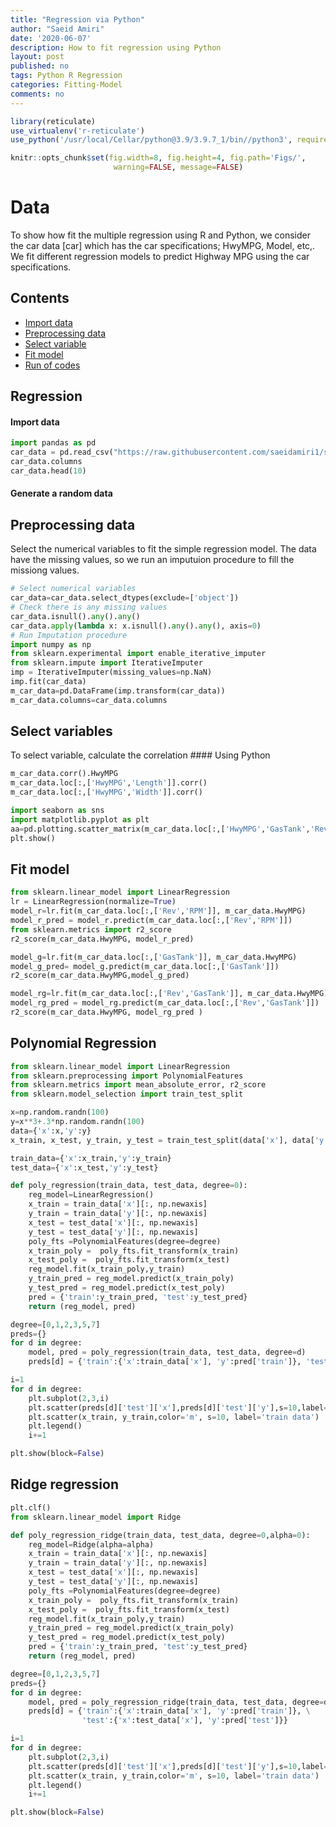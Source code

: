 ```yaml
---
title: "Regression via Python"
author: "Saeid Amiri"
date: '2020-06-07'
description: How to fit regression using Python
layout: post
published: no
tags: Python R Regression
categories: Fitting-Model
comments: no
---
```


```r
library(reticulate)
use_virtualenv('r-reticulate')
use_python('/usr/local/Cellar/python@3.9/3.9.7_1/bin//python3', required = TRUE)
```

```r
knitr::opts_chunk$set(fig.width=8, fig.height=4, fig.path='Figs/',
                       warning=FALSE, message=FALSE)
```



# Data 
To show how fit the multiple regression using R and Python, we consider the car data [car] which has the car specifications; HwyMPG, Model, etc,. We fit different regression models to predict Highway MPG using the car specifications.

## Contents
- [Import data](#import-data)
- [Preprocessing data](#preprocessing-data)
- [Select variable](#select-variables)
- [Fit model ](#fit-model)
- [Run of codes](#run-of-codes)

## Regression
#### Import data
```python
import pandas as pd
car_data = pd.read_csv("https://raw.githubusercontent.com/saeidamiri1/saeidamiri1.github.io/master/public/data/cardata.csv", delimiter=";", decimal=",")
car_data.columns
car_data.head(10)
```
#### Generate a random data
## Preprocessing data
Select the numerical variables to fit the simple regression model. The data have the missing values, so we run an imputuion procedure to fill the missiong values.
```python
# Select numerical variables
car_data=car_data.select_dtypes(exclude=['object'])
# Check there is any missing values 
car_data.isnull().any().any()
car_data.apply(lambda x: x.isnull().any().any(), axis=0)
# Run Imputation procedure
import numpy as np
from sklearn.experimental import enable_iterative_imputer
from sklearn.impute import IterativeImputer
imp = IterativeImputer(missing_values=np.NaN)
imp.fit(car_data)
m_car_data=pd.DataFrame(imp.transform(car_data))
m_car_data.columns=car_data.columns
```

## Select variables
To select variable, calculate the correlation
#### Using Python

```python
m_car_data.corr().HwyMPG
m_car_data.loc[:,['HwyMPG','Length']].corr()
m_car_data.loc[:,['HwyMPG','Width']].corr()

import seaborn as sns
import matplotlib.pyplot as plt
aa=pd.plotting.scatter_matrix(m_car_data.loc[:,['HwyMPG','GasTank','Rev']])
plt.show()
```

## Fit model
```python
from sklearn.linear_model import LinearRegression
lr = LinearRegression(normalize=True)
model_r=lr.fit(m_car_data.loc[:,['Rev','RPM']], m_car_data.HwyMPG)
model_r_pred = model_r.predict(m_car_data.loc[:,['Rev','RPM']])
from sklearn.metrics import r2_score
r2_score(m_car_data.HwyMPG, model_r_pred)

model_g=lr.fit(m_car_data.loc[:,['GasTank']], m_car_data.HwyMPG)
model_g_pred= model_g.predict(m_car_data.loc[:,['GasTank']])
r2_score(m_car_data.HwyMPG,model_g_pred)

model_rg=lr.fit(m_car_data.loc[:,['Rev','GasTank']], m_car_data.HwyMPG)
model_rg_pred = model_rg.predict(m_car_data.loc[:,['Rev','GasTank']])
r2_score(m_car_data.HwyMPG, model_rg_pred )
```


## Polynomial Regression
```python
from sklearn.linear_model import LinearRegression
from sklearn.preprocessing import PolynomialFeatures
from sklearn.metrics import mean_absolute_error, r2_score
from sklearn.model_selection import train_test_split

x=np.random.randn(100)
y=x**3+.3*np.random.randn(100)
data={'x':x,'y':y}
x_train, x_test, y_train, y_test = train_test_split(data['x'], data['y'], test_size=0.2)

train_data={'x':x_train,'y':y_train}
test_data={'x':x_test,'y':y_test}

def poly_regression(train_data, test_data, degree=0):
    reg_model=LinearRegression()
    x_train = train_data['x'][:, np.newaxis]
    y_train = train_data['y'][:, np.newaxis]
    x_test = test_data['x'][:, np.newaxis]
    y_test = test_data['y'][:, np.newaxis]
    poly_fts =PolynomialFeatures(degree=degree)
    x_train_poly =  poly_fts.fit_transform(x_train)
    x_test_poly =  poly_fts.fit_transform(x_test)
    reg_model.fit(x_train_poly,y_train)
    y_train_pred = reg_model.predict(x_train_poly)
    y_test_pred = reg_model.predict(x_test_poly)
    pred = {'train':y_train_pred, 'test':y_test_pred}
    return (reg_model, pred)

degree=[0,1,2,3,5,7]
preds={}
for d in degree:
    model, pred = poly_regression(train_data, test_data, degree=d)
    preds[d] = {'train':{'x':train_data['x'], 'y':pred['train']}, 'test':{'x':test_data['x'], 'y':pred['test']}}

i=1
for d in degree:
    plt.subplot(2,3,i)
    plt.scatter(preds[d]['test']['x'],preds[d]['test']['y'],s=10,label='Fit with d= {}'.format(d))
    plt.scatter(x_train, y_train,color='m', s=10, label='train data')
    plt.legend()
    i+=1

plt.show(block=False)
```

## Ridge regression
```python
plt.clf()
from sklearn.linear_model import Ridge

def poly_regression_ridge(train_data, test_data, degree=0,alpha=0):
    reg_model=Ridge(alpha=alpha)
    x_train = train_data['x'][:, np.newaxis]
    y_train = train_data['y'][:, np.newaxis]
    x_test = test_data['x'][:, np.newaxis]
    y_test = test_data['y'][:, np.newaxis]
    poly_fts =PolynomialFeatures(degree=degree)
    x_train_poly =  poly_fts.fit_transform(x_train)
    x_test_poly =  poly_fts.fit_transform(x_test)
    reg_model.fit(x_train_poly,y_train)
    y_train_pred = reg_model.predict(x_train_poly)
    y_test_pred = reg_model.predict(x_test_poly)
    pred = {'train':y_train_pred, 'test':y_test_pred}
    return (reg_model, pred)

degree=[0,1,2,3,5,7]
preds={}
for d in degree:
    model, pred = poly_regression_ridge(train_data, test_data, degree=d,alpha=.5)
    preds[d] = {'train':{'x':train_data['x'], 'y':pred['train']}, \
                'test':{'x':test_data['x'], 'y':pred['test']}}

i=1
for d in degree:
    plt.subplot(2,3,i)
    plt.scatter(preds[d]['test']['x'],preds[d]['test']['y'],s=10,label='Fit with d= {}'.format(d))
    plt.scatter(x_train, y_train,color='m', s=10, label='train data')
    plt.legend()
    i+=1

plt.show(block=False)
```